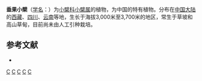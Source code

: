 {{Speciesbox 
| genus = Berberis
| species = nutanticarpa
| authority = [[吴征镒|C. Y. Wu]] ex [[包士英|S. Y. Bao]]
}}
'''垂果小檗'''（[[学名|学名]]：{{lang|la|''Berberis nutanticarpa''}}）为[[小檗科|小檗科]][[小檗属|小檗属]]的植物，为中国的特有植物。分布在[[中国大陆|中国大陆]]的[[西藏|西藏]]、[[四川|四川]]、[[云南|云南]]等地，生长于海拔3,000米至3,700米的地区，常生于草坡和高山草甸，目前尚未由人工引种栽培。

== 参考文献 ==
<div class="references-small">
* {{cite web| url =http://www.bioinfo.cn/db05/KmzwSpecies.php?action=view&id=1671| title =垂果小檗| work =《中国高等植物数据库全库》| publisher =中国科学院微生物研究所| author =昆明植物研究所| accessdate =2009-02-22| deadurl =yes| archiveurl =https://web.archive.org/web/20160305034505/http://www.bioinfo.cn/db05/KmzwSpecies.php?action=view&id=1671| archivedate =2016-03-05}}
</div>
{{Taxonbar|from=Q10928965}}

[[Category:小檗属|C]]
[[Category:中國特有植物|C]]
[[Category:西藏植物|C]]
[[Category:四川植物|C]]
[[Category:云南植物|C]]